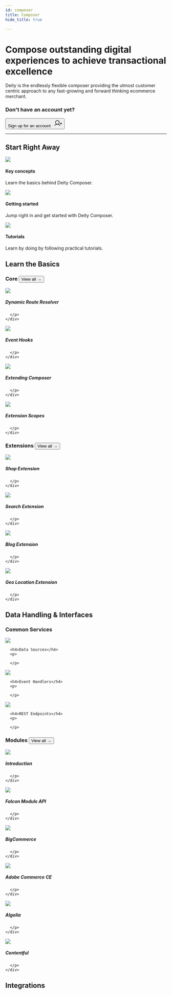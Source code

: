 ```yaml
---
id: composer
title: Composer
hide_title: true

---
```





<h1 className="headline mb20">Compose outstanding digital experiences to achieve transactional excellence</h1>
<p className="desc">Deity is the endlessly flexible composer providing the utmost customer centric approach to any fast-growing and forward thinking ecommerce merchant.</p>

### Don't have an account yet?
<Button variant="outlined" size="medium" href="https://console.deity.cloud/signup" target="_blank">
  Sign up for an account &nbsp;
  <svg width="25" height="25" viewBox="0 0 25 25" fill="none" xmlns="http://www.w3.org/2000/svg">
  <path d="M19.5312 13.2812H24.2188" stroke="currentColor" stroke-width="1.5" stroke-linecap="round" stroke-linejoin="round"/>
  <path d="M21.875 10.9375V15.625" stroke="currentColor" stroke-width="1.5" stroke-linecap="round" stroke-linejoin="round"/>
  <path d="M10.5469 15.625C13.7829 15.625 16.4062 13.0017 16.4062 9.76562C16.4062 6.52958 13.7829 3.90625 10.5469 3.90625C7.31083 3.90625 4.6875 6.52958 4.6875 9.76562C4.6875 13.0017 7.31083 15.625 10.5469 15.625Z" stroke="currentColor" stroke-width="1.5" stroke-miterlimit="10"/>
  <path d="M2.16797 19.5314C3.19459 18.3078 4.47673 17.3239 5.92428 16.6489C7.37183 15.9738 8.94966 15.624 10.5469 15.624C12.1441 15.624 13.7219 15.9738 15.1695 16.6489C16.617 17.3239 17.8992 18.3078 18.9258 19.5314" stroke="currentColor" stroke-width="1.5" stroke-linecap="round" stroke-linejoin="round"/>
  </svg>
</Button>
<div className="mb60"></div>

<hr/>

## Start Right Away
<div className="flex mb80 brighten">
  <Card to="/docs/composer/key-concepts">
    <img src="/docs/img/icons/info.svg" />
    <h4>Key concepts</h4>
    <p>Learn the basics behind Deity Composer.</p>
  </Card>
  <Card to="/docs/composer/getting-started/overview">
    <img src="/docs/img/icons/lightning.svg" />
    <h4>Getting started</h4>
    <p>Jump right in and get started with Deity Composer.</p>
  </Card>
  <Card to="/docs/platform/support/tutorials">
    <img src="/docs/img/icons/lightbulb.svg" />
    <h4>Tutorials</h4>
    <p>Learn by doing by following practical tutorials.</p>
  </Card>
</div>



## Learn the Basics
<h3 className="mt0">Core <Button variant="outline" size="medium" href="/docs/composer/core">View all →</Button></h3>

<div className="flex brighten">
  <Card variant="horizontal" to="/docs/composer/core/dynamic-routes">
    <img src="/docs/img/icons/compass.svg" />
    <div>
      <h5>Dynamic Route Resolver</h5>
      <p>
        
      </p>
    </div>
  </Card>
  <Card variant="horizontal" to="/docs/composer/core/event-hooks">
    <img src="/docs/img/icons/flowarrow.svg" />
    <div>
      <h5>Event Hooks</h5>
      <p>
        
      </p>
    </div>
  </Card>
</div>
<div className="flex brighten mb60">
  <Card variant="horizontal" to="/docs/composer/core/extending-composer">
    <img src="/docs/img/icons/extending.svg" />
    <div>
      <h5>Extending Composer</h5>
      <p>
        
      </p>
    </div>
  </Card>
  <Card variant="horizontal" to="/docs/composer/core/extension-scopes">
    <img src="/docs/img/icons/extensionscope.svg" />
    <div>
      <h5>Extension Scopes</h5>
      <p>
        
      </p>
    </div>
  </Card>
</div>

<h3 className="mt0">Extensions <Button variant="outline" size="medium" href="/docs/composer/extensions">View all →</Button></h3>

<div className="flex brighten">

  <Card variant="horizontal" to="/docs/composer/extensions/shop-extension">
    <img src="/docs/img/icons/shoppingcart.svg" />
    <div>
      <h5>Shop Extension</h5>
      <p>
        
      </p>
    </div>
  </Card>
  <Card variant="horizontal" to="/docs/composer/extensions/search-extension">
    <img src="/docs/img/icons/magnifyingglass.svg" />
    <div>
      <h5>Search Extension</h5>
      <p>
        
      </p>
    </div>
  </Card>
</div>
<div className="flex brighten mb100">
  
  <Card variant="horizontal" to="/docs/composer/extensions/blog-extension">
    <img src="/docs/img/icons/textaa.svg" />
    <div>
      <h5>Blog Extension</h5>
      <p>
        
      </p>
    </div>
  </Card>
  <Card variant="horizontal" to="/docs/composer/extensions/geolocation-extension">
    <img src="/docs/img/icons/mappin.svg" />
    <div>
      <h5>Geo Location Extension</h5>
      <p>
        
      </p>
    </div>
  </Card>  
</div>



## Data Handling & Interfaces

<h3 className="mt0">Common Services</h3>

<div className="flex brighten mb60">
  <Card to="/docs/composer/modules/common-services/data-sources">
    <img src="/docs/img/icons/database.svg" />
   
      <h4>Data Sources</h4>
      <p>
        
      </p>
    
  </Card>
  <Card to="/docs/composer/modules/common-services/event-handlers">
    <img src="/docs/img/icons/path.svg" />
  
      <h4>Event Handlers</h4>
      <p>
        
      </p>
   
  </Card>
  <Card to="/docs/composer/modules/common-services/rest-endpoints">
    <img src="/docs/img/icons/restapi.svg" />
   
      <h4>REST Endpoints</h4>
      <p>
        
      </p>
   
  </Card>  
</div>

<h3 className="mt0">Modules <Button variant="outline" size="medium" href="/docs/composer/modules">View all →</Button></h3>

<div className="flex brighten">
  <Card variant="horizontal" to="/docs/composer/modules/about">
    <img src="/docs/img/icons/diamondsfour.svg" />
    <div>
      <h5>Introduction</h5>
      <p>
        
      </p>
    </div>
  </Card>
  <Card variant="horizontal" to="/docs/composer/modules/module-api">
    <img src="/docs/img/icons/diamond.svg" />
    <div>
      <h5>Falcon Module API</h5>
      <p>
        
      </p>
    </div>
  </Card>
</div>
<div className="flex brighten">
  <Card variant="horizontal" to="/docs/composer/modules/bigcommerce-module">
    <img src="/docs/img/icons/modulebc.svg" />
    <div>
      <h5>BigCommerce</h5>
      <p>
        
      </p>
    </div>
  </Card>
  <Card variant="horizontal" to="/docs/composer/modules/magento2-module">
    <img src="/docs/img/icons/moduleadobe.svg" />
    <div>
      <h5>Adobe Commerce CE</h5>
      <p>
        
      </p>
    </div>
  </Card>
</div>
<div className="flex brighten mb100">
  <Card variant="horizontal" to="/docs/composer/modules/algolia-search-module">
    <img src="/docs/img/icons/modulealgolia.svg" />
    <div>
      <h5>Algolia</h5>
      <p>
        
      </p>
    </div>
  </Card>
  <Card variant="horizontal" to="/docs/composer/modules/contentful-module">
    <img src="/docs/img/icons/modulecontentful.svg" />
    <div>
      <h5>Contentful</h5>
      <p>
        
      </p>
    </div>
  </Card>
</div>

## Integrations


<IntegrationContent />

